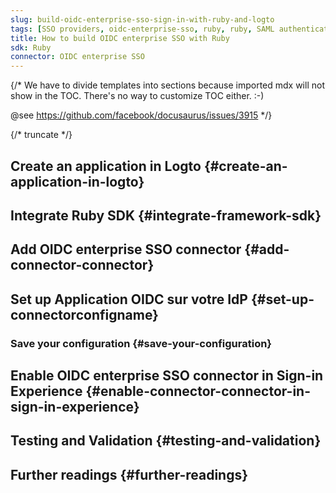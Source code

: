 ```yaml
---
slug: build-oidc-enterprise-sso-sign-in-with-ruby-and-logto
tags: [SSO providers, oidc-enterprise-sso, ruby, ruby, SAML authentication, enterprise login, SSO login]
title: How to build OIDC enterprise SSO with Ruby
sdk: Ruby
connector: OIDC enterprise SSO
---
```


{/*
  We have to divide templates into sections because imported mdx will not show in the TOC.
  There's no way to customize TOC either. :-)

  @see https://github.com/facebook/docusaurus/issues/3915
*/}




{/* truncate */}

<Intro connector={connector} sdk="Ruby" link="https://www.ruby-lang.org" />

## Create an application in Logto \{#create-an-application-in-logto}

<CreateApplication type="Application web traditionnelle" framework="Ruby" />

## Integrate Ruby SDK \{#integrate-framework-sdk}

<IntegrateSdk />

## Add OIDC enterprise SSO connector \{#add-connector-connector}

<AddSsoConnector framework="Ruby" />

## Set up Application OIDC sur votre IdP \{#set-up-connectorconfigname}

<ConnectorGuide />

### Save your configuration \{#save-your-configuration}

<SaveYourConfiguration connector={connector} />

## Enable OIDC enterprise SSO connector in Sign-in Experience \{#enable-connector-connector-in-sign-in-experience}

<EnableSsoConnector />

## Testing and Validation \{#testing-and-validation}

<TestingAndValidation connector={connector} sdk="Ruby" />

## Further readings \{#further-readings}

<FurtherReadings />
